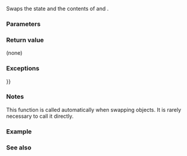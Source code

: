 {{cpp/io/basic_stringbuf/title|swap}}
{{cpp/io/basic_stringbuf/navbar}}
{{dcl begin}}
{{dcl rev multi
|since1=c++11|dcl1=
void swap( basic_stringbuf&amp; rhs );
|since2=c++20|dcl2=
void swap( basic_stringbuf&amp; rhs ) noexcept(/* see below */);
}}
{{dcl end}}

Swaps the state and the contents of {{c|*this}} and {{c|rhs}}.

{{rrev|since=c++11|
The behavior is undefined if {{tt|Allocator}} does not propagate on swap and the allocators of {{c|*this}} and {{c|other}} are unequal.
}}

===Parameters===
{{par begin}}
{{par|rhs|another {{tt|basic_stringbuf}}}}
{{par end}}

===Return value===
(none)

===Exceptions===
{{rrev multi
|since1=c++11|rev1=
{{cpp/impldef exception item}}
|since2=c++20|rev2=
{{noexcept|std::allocator_traits&lt;Allocator&gt;::propagate_on_container_swap::value
{{!!}} std::allocator_traits&lt;Allocator&gt;::is_always_equal::value}}
}}

===Notes===
This function is called automatically when swapping {{lc|std::stringstream}} objects. It is rarely necessary to call it directly.

===Example===
{{example
|code=
#include &lt;iomanip&gt;
#include &lt;iostream&gt;
#include &lt;sstream&gt;
#include &lt;string&gt;

int main()
{
    std::istringstream one("one");
    std::ostringstream two("two");

    std::cout &lt;&lt; "Before swap: one = " &lt;&lt; std::quoted(one.str())
              &lt;&lt; ", two = " &lt;&lt; std::quoted(two.str()) &lt;&lt; ".\n";

    one.rdbuf()-&gt;swap(*two.rdbuf());

    std::cout &lt;&lt; "After  swap: one = " &lt;&lt; std::quoted(one.str())
              &lt;&lt; ", two = " &lt;&lt; std::quoted(two.str()) &lt;&lt; ".\n";
}
|output=
Before swap: one = "one", two = "two".
After  swap: one = "two", two = "one".
}}

===See also===
{{dsc begin}}
{{dsc inc|cpp/io/basic_stringbuf/dsc constructor}}
{{dsc inc|cpp/io/basic_stringstream/dsc swap|basic_stringstream}}
{{dsc end}}

{{langlinks|de|es|fr|it|ja|pt|ru|zh}}